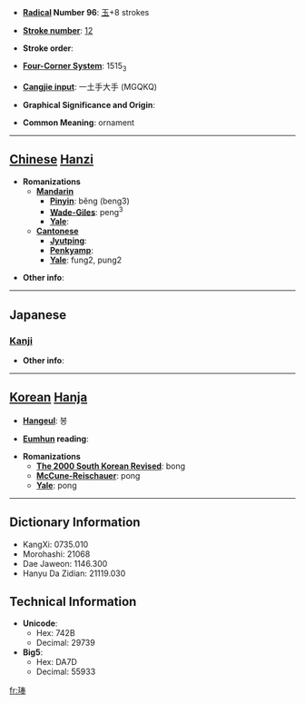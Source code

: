 * '''[[Wiktionary:Chinese radical index| Radical]] Number 96''': [[Wiktionary:Chinese radical index 玉|玉]]+8 strokes

* '''[[Wiktionary:Chinese total strokes index|Stroke number]]''': [[Wiktionary:Chinese total strokes index 12|12]]

* '''Stroke order''': 

* '''[[Wiktionary:Chinese four corner index|Four-Corner System]]''': 1515<sub>3</sub>

* '''[[Wiktionary:Chinese Cangjie index|Cangjie input]]''': 一土手大手 (MGQKQ)

* '''Graphical Significance and Origin''': 

* '''Common Meaning''': ornament

----

== [[Chinese]] [[Hanzi]] ==

* '''Romanizations'''
** '''[[Mandarin]]'''
*** '''[[Pinyin]]''': běng (beng3)
*** '''[[Wade-Giles]]''': peng<sup>3</sup>
*** '''[[Yale]]''': 
** '''[[Cantonese]]'''
*** '''[[Jyutping]]''':
*** '''[[Penkyamp]]''': 
*** '''[[Yale]]''': fung2, pung2

* '''Other info''': 

----

==Japanese==
===[[Kanji]]===
{{kanji|on readings=[[ほう]] (hō), [[ふ]] (fu)
|kun readings=
}}

* '''Other info''':  

----

== [[Korean]] [[Hanja]] ==

* '''[[Hangeul]]''': 봉

* '''[[Eumhun]] reading''': 

* '''Romanizations'''
** '''[[The 2000 South Korean Revised Romanization|The 2000 South Korean Revised]]''': bong
** '''[[McCune-Reischauer]]''': pong
** '''[[Yale]]''': pong

----

== Dictionary Information ==

* KangXi: 0735.010
* Morohashi: 21068
* Dae Jaweon: 1146.300
* Hanyu Da Zidian: 21119.030

== Technical Information ==

* '''Unicode''':
** Hex: 742B
** Decimal: 29739
* '''Big5''':
** Hex: DA7D
** Decimal: 55933

[[fr:琫]]